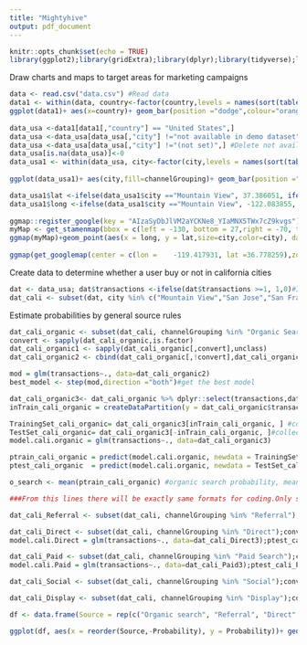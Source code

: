---
title: "Mightyhive"
output: pdf_document
---
```{r setup, include=FALSE}
knitr::opts_chunk$set(echo = TRUE)
library(ggplot2);library(gridExtra);library(dplyr);library(tidyverse);library(ggmap);library(ggalt);library(maps);library(caret);library(glmnet)
```
Draw charts and maps to target areas for marketing campaigns
```{r}
data <- read.csv("data.csv") #Read data
data1 <- within(data, country<-factor(country,levels = names(sort(table(country),decreasing = FALSE)))) #Sort Country data
ggplot(data1)+ aes(x=country)+ geom_bar(position ="dodge",colour="orange")+ ggtitle("Top 10 countries with the highest number of users")+ ylab("Total number of users")+ scale_x_discrete(expand = c(0,0.5))+ coord_flip(xlim = c(length(unique(data1$country))-9, length(unique(data1$country)))) + theme(plot.title = element_text(hjust=0.5,colour = "Steelblue")) #Barplot for top 10 countries
 
data_usa <-data1[data1[,"country"] == "United States",]
data_usa <-data_usa[data_usa[,"city"] !="not available in demo dataset",]
data_usa <-data_usa[data_usa[,"city"] !="(not set)",] #Delete not available data in the USA
data_usa[is.na(data_usa)]<-0
data_usa1 <- within(data_usa, city<-factor(city,levels = names(sort(table(city),decreasing = FALSE)))) #set na to 0 and sort cities for plots
                   
ggplot(data_usa1)+ aes(city,fill=channelGrouping)+ geom_bar(position ="dodge")+ ggtitle("Top 10 cities of highest number of users in the USA by source type")+ ylab("Total number of users")+ scale_x_discrete(expand = c(0,0.5))+ coord_flip(xlim = c(length(unique(data_usa$city))-9, length(unique(data_usa$city)))) + theme(plot.title = element_text(hjust=0.5,colour = "Red"),axis.text.y = element_text(size=8,color = "Blue"))#Bar plot for top 10 cities in the USA group by source

data_usa1$lat <-ifelse(data_usa1$city =="Mountain View", 37.386051, ifelse(data_usa1$city == "New York",	40.730610,    ifelse(data_usa1$city =="San Francisco",37.773972, ifelse(data_usa1$city =="Sunnyvale",37.368832, ifelse(data_usa1$city =="San Jose",37.335480, ifelse(data_usa1$city =="Los Angeles",34.052235, ifelse(data_usa1$city =="Chicago",41.881832, ifelse(data_usa1$city =="Seattle",47.608013, ifelse(data_usa1$city =="Austin",30.266666, ifelse(data_usa1$city =="Santa Clara",37.773972,0)))))))))) #Add latitude to draw a map                 
data_usa1$long <-ifelse(data_usa1$city =="Mountain View", -122.083855, ifelse(data_usa1$city == "New York",	-73.935242,  ifelse(data_usa1$city =="San Francisco",-122.431297, ifelse(data_usa1$city =="Sunnyvale",-122.036346, ifelse(data_usa1$city =="San Jose",-121.893028, ifelse(data_usa1$city =="Los Angeles",-118.243683, ifelse(data_usa1$city =="Chicago",-87.623177, ifelse(data_usa1$city =="Seattle",-122.335167, ifelse(data_usa1$city =="Austin", -97.733330, ifelse(data_usa1$city =="Santa Clara",-121.955238,0))))))))))#Add longitude to draw a map
    
ggmap::register_google(key = "AIzaSyDbJlVM2aYCKNe8_YIaMNX5TWx7cZ9kvgs") ##Get Google API
myMap <- get_stamenmap(bbox = c(left = -130, bottom = 27,right = -70, top = 50), maptype = "terrain", crop = TRUE, zoom = 5) #Get USA Map
ggmap(myMap)+geom_point(aes(x = long, y = lat,size=city,color=city), data = subset(data_usa1,city %in% c("Mountain View","New York","San Jose","San Francisco","Sunnyvale","Los Angeles","Chicago","Seattle","Austin","Santa Clara")),shape=1)+geom_encircle(aes(x = -119.417931, y = 36.778259), data = data_usa1, size = 2,color="blue")+ ggtitle("Hot spots of USA users")+ theme(plot.title = element_text(hjust=0.5)) ##Draw a map for the USA
  
ggmap(get_googlemap(center = c(lon = 	-119.417931, lat =36.778259),zoom=7,maptype ='roadmap',color = 'color'))+geom_point(aes(x = long, y = lat,size=city,color=city),data = subset(data_usa1,city %in% c("Mountain View","San Jose","San Francisco","Sunnyvale","Los Angeles","Santa Clara")),shape=21)+ ggtitle("California")+ theme(plot.title = element_text(hjust=0.5)) #Focus on California
```
Create data to determine whether a user buy or not in california cities
```{r}
dat <- data_usa; dat$transactions <-ifelse(dat$transactions >=1, 1,0)#Indicate wether a customer buy or not
dat_cali <- subset(dat, city %in% c("Mountain View","San Jose","San Francisco","Sunnyvale","Los Angeles","Santa Clara"))#Select cities in California
```
Estimate probabilities by general source rules
```{r}
dat_cali_organic <- subset(dat_cali, channelGrouping %in% "Organic Search") #Select only Organic search source type
convert <- sapply(dat_cali_organic,is.factor)
dat_cali_organic1 <- sapply(dat_cali_organic[,convert],unclass)
dat_cali_organic2 <- cbind(dat_cali_organic[,!convert],dat_cali_organic1) #Change categorical variables to numerical variables 

mod = glm(transactions~., data=dat_cali_organic2)
best_model <- step(mod,direction ="both")#get the best model

dat_cali_organic3<- dat_cali_organic %>% dplyr::select(transactions,date, bounces, hits, pageviews, timeOnSite, source, deviceCategory) #Select the best model
inTrain_cali_organic = createDataPartition(y = dat_cali_organic$transactions,p = 0.75, list = FALSE) #Create trainning set (75%)

TrainingSet_cali_organic= dat_cali_organic3[inTrain_cali_organic, ] #collect training sets
TestSet_cali_organic= dat_cali_organic3[-inTrain_cali_organic, ]#collect test sets
model.cali.organic = glm(transactions~., data=dat_cali_organic3)

ptrain_cali_organic = predict(model.cali.organic, newdata = TrainingSet_cali_organic)#Estimate the probability for the training set 
ptest_cali_organic  = predict(model.cali.organic, newdata = TestSet_cali_organic)#Estimate the probability for the test set

o_search <- mean(ptrain_cali_organic) #organic search probability, mean(ptest_cali_organic): test sets

###From this lines there will be exactly same formats for coding.Only source type would be different. So, I intentionally wrote this not that readable to reduce line 

dat_cali_Referral <- subset(dat_cali, channelGrouping %in% "Referral"); convert <- sapply(dat_cali_Referral,is.factor); dat_cali_Referral1 <-sapply(dat_cali_Referral[,convert],unclass); dat_cali_Referral2 <- cbind(dat_cali_Referral[,!convert],dat_cali_Referral1) ;dat_cali_Referral3<- dat_cali_Referral2 %>% dplyr::select(transactions,date, bounces, hits, pageviews, timeOnSite, source, deviceCategory);inTrain_cali_Referral = createDataPartition(y = dat_cali_Referral$transactions,p = 0.75,list = FALSE) ;TrainingSet_cali_Referral = dat_cali_Referral3[inTrain_cali_Referral, ]; TestSet_cali_Referral = dat_cali_Referral3[-inTrain_cali_Referral, ];model.cali.Referral = glm(transactions~., data=dat_cali_Referral3);ptest_cali_Referral  = predict(model.cali.Referral, newdata = TestSet_cali_Referral); ptrain_cali_Referral = predict(model.cali.Referral, newdata = TrainingSet_cali_Referral);referral <- mean(ptrain_cali_Referral) #cali_Referral probability, mean(ptest_cali_Referral) for test sets

dat_cali_Direct <- subset(dat_cali, channelGrouping %in% "Direct");convert <- sapply(dat_cali_Direct,is.factor); dat_cali_Direct1 <- sapply(dat_cali_Direct[,convert],unclass); dat_cali_Direct2 <- cbind(dat_cali_Direct[,!convert],dat_cali_Direct1) ;dat_cali_Direct3<- dat_cali_Direct2 %>% dplyr::select(transactions,date, bounces, hits, pageviews, timeOnSite, source, deviceCategory);inTrain_cali_Direct = createDataPartition(y = dat_cali_Direct$transactions,p = 0.75,list = FALSE);TrainingSet_cali_Direct = dat_cali_Direct3[inTrain_cali_Direct, ];TestSet_cali_Direct = dat_cali_Direct3[-inTrain_cali_Direct, ]
model.cali.Direct = glm(transactions~., data=dat_cali_Direct3);ptest_cali_Direct  = predict(model.cali.Direct, newdata = TestSet_cali_Direct);ptrain_cali_Direct = predict(model.cali.Direct, newdata = TrainingSet_cali_Direct);direct <- mean(ptrain_cali_Direct) #cali_Direct probability mean(ptest_cali_Direct) for test sets

dat_cali_Paid <- subset(dat_cali, channelGrouping %in% "Paid Search");convert <- sapply(dat_cali_Paid,is.factor); dat_cali_Paid1 <-sapply(dat_cali_Paid[,convert],unclass) ;dat_cali_Paid2 <-cbind(dat_cali_Paid[,!convert],dat_cali_Paid1);dat_cali_Paid3<- dat_cali_Paid2 %>% dplyr::select(transactions,date, bounces, hits, pageviews, timeOnSite, source, deviceCategory);inTrain_cali_Paid = createDataPartition(y = dat_cali_Paid$transactions,p = 0.75,list = FALSE);TrainingSet_cali_Paid = dat_cali_Paid3[inTrain_cali_Paid, ]; TestSet_cali_Paid = dat_cali_Paid3[-inTrain_cali_Paid, ]
model.cali.Paid = glm(transactions~., data=dat_cali_Paid3);ptest_cali_Paid  = predict(model.cali.Paid, newdata = TestSet_cali_Paid); ptrain_cali_Paid = predict(model.cali.Paid, newdata = TrainingSet_cali_Paid);paid <- mean(ptrain_cali_Paid) #cali_Paid probability 2.2%, mean(ptest_cali_Paid)

dat_cali_Social <- subset(dat_cali, channelGrouping %in% "Social");convert <- sapply(dat_cali_Social,is.factor);dat_cali_Social1 <- sapply(dat_cali_Social[,convert],unclass); dat_cali_Social2 <- cbind(dat_cali_Social[,!convert],dat_cali_Social1) ;dat_cali_Social3<- dat_cali_Social2 %>% dplyr::select(transactions,date, bounces, hits, pageviews, timeOnSite, source, deviceCategory);inTrain_cali_Social = createDataPartition(y = dat_cali_Social$transactions,p = 0.75,list = FALSE);TrainingSet_cali_Social = dat_cali_Social3[inTrain_cali_Social, ];TestSet_cali_Social = dat_cali_Social3[-inTrain_cali_Social, ];model.cali.Social = glm(transactions~., data=dat_cali_Social3); ptest_cali_Social  = predict(model.cali.Social, newdata = TestSet_cali_Social);ptrain_cali_Social = predict(model.cali.Social, newdata = TrainingSet_cali_Social);social<-mean(ptrain_cali_Social) 

dat_cali_Display <- subset(dat_cali, channelGrouping %in% "Display");convert <- sapply(dat_cali_Display,is.factor);dat_cali_Display1 <- sapply(dat_cali_Display[,convert],unclass); dat_cali_Display2 <- cbind(dat_cali_Display[,!convert],dat_cali_Display1) ;dat_cali_Display3<- dat_cali_Display2 %>% dplyr::select(transactions,date, bounces, hits, pageviews, timeOnSite, source, deviceCategory);inTrain_cali_Display = createDataPartition(y = dat_cali_Display$transactions,p = 0.75,list = FALSE);TrainingSet_cali_Display = dat_cali_Display3[inTrain_cali_Display, ];TestSet_cali_Display = dat_cali_Display3[-inTrain_cali_Display, ];model.cali.Display = glm(transactions~., data=dat_cali_Display3); ptest_cali_Display  = predict(model.cali.Display, newdata = TestSet_cali_Display);ptrain_cali_Display = predict(model.cali.Display, newdata = TrainingSet_cali_Display);Display<-mean(ptrain_cali_Display)

df <- data.frame(Source = rep(c("Organic search", "Referral", "Direct" ,"Paid Search","Social","Display","Affiliates")), Probability = c(o_search, referral, direct, paid, social,Display,0))#Make a data frame to draw a barchart of probabilities

ggplot(df, aes(x = reorder(Source,-Probability), y = Probability))+ geom_bar(stat ="identity")+labs(x="Source type")+ggtitle("Probability that a user will buy by source type in California")+ theme(plot.title = element_text(hjust=0.5,colour = "Blue"))###Draw a barchart of probabilities in California by source type

```

